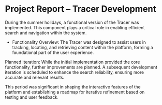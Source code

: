 # Project Report – Tracer Development

During the summer holidays, a functional version of the Tracer was implemented. This component plays a critical role in enabling efficient search and navigation within the system.

- Functionality Overview: The Tracer was designed to assist users in tracking, locating, and retrieving content within the platform, forming a foundational part of the user experience.

Planned Iteration: While the initial implementation provided the core functionality, further improvements are planned. A subsequent development iteration is scheduled to enhance the search reliability, ensuring more accurate and relevant results.

This period was significant in shaping the interactive features of the platform and establishing a roadmap for iterative refinement based on testing and user feedback.
